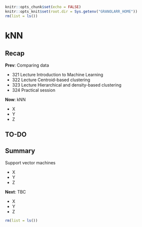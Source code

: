 ```r
knitr::opts_chunk$set(echo = FALSE)
knitr::opts_knit$set(root.dir = Sys.getenv("GRANOLARR_HOME"))
rm(list = ls())
```

<style type="text/css">
.small_r_all pre{
  font-size: 16px;
  line-height: 18px;
}
.small_r_output pre:not(.prettyprint){
  font-size: 16px;
  line-height: 18px;
}
.verysmall_r_output pre:not(.prettyprint){
  font-size: 12px;
  line-height: 14px;
}
</style>



# kNN

## Recap

**Prev**: Comparing data

- 321 Lecture Introduction to Machine Learning
- 322 Lecture Centroid-based clustering
- 323 Lecture Hierarchical and density-based clustering
- 324 Practical session

**Now**: kNN

- X
- Y
- Z



## TO-DO


## Summary

Support vector machines

- X
- Y
- Z

**Next**: TBC

- X
- Y
- Z

```r
rm(list = ls())
```